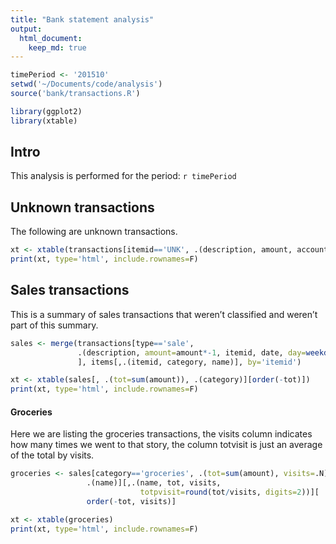 ```yaml
---
title: "Bank statement analysis"
output: 
  html_document:
    keep_md: true
---
```


```r
timePeriod <- '201510'
setwd('~/Documents/code/analysis')
source('bank/transactions.R')

library(ggplot2)
library(xtable)
```

## Intro

This analysis is performed for the period: `r timePeriod`

## Unknown transactions

The following are unknown transactions.

```r
xt <- xtable(transactions[itemid=='UNK', .(description, amount, account)])
print(xt, type='html', include.rownames=F)
```

## Sales transactions

This is a summary of sales transactions that weren't classified and weren't
part of this summary.

```r
sales <- merge(transactions[type=='sale',
               .(description, amount=amount*-1, itemid, date, day=weekdays(date))
               ], items[,.(itemid, category, name)], by='itemid')

xt <- xtable(sales[, .(tot=sum(amount)), .(category)][order(-tot)])
print(xt, type='html', include.rownames=F)
```

#### Groceries
Here we are listing the groceries transactions, the visits column indicates how
many times we went to that story, the column totvisit is just an average of the
total by visits.

```r
groceries <- sales[category=='groceries', .(tot=sum(amount), visits=.N),
                 .(name)][,.(name, tot, visits,
                             totpvisit=round(tot/visits, digits=2))][
                 order(-tot, visits)]

xt <- xtable(groceries)
print(xt, type='html', include.rownames=F)
```
